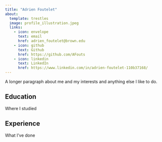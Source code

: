 ```yaml
---
title: "Adrien Foutelet"
about:
  template: trestles
  image: profile_illustration.jpeg
  links:
    - icon: envelope
      text: email
      href: adrien_foutelet@brown.edu
    - icon: github
      text: Github
      href: https://github.com/AFouts
    - icon: linkedin
      text: LinkedIn
      href: https://www.linkedin.com/in/adrien-foutelet-110b37168/
---
```


A longer paragraph about me and my interests and anything else I like to do.

## Education

Where I studied

## Experience

What I've done